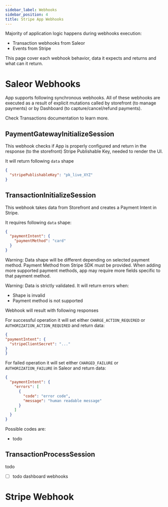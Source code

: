 ```yaml
---
sidebar_label: Webhooks
sidebar_position: 4
title: Stripe App Webhooks
---
```


Majority of application logic happens during webhooks execution:
- Transaction webhooks from Saleor
- Events from Stripe

This page cover each webhook behavior, data it expects and returns and what can it return.

# Saleor Webhooks

App supports following synchronous webhooks. All of these webhooks are executed as a result of explicit mutations called by storefront (to manage payments) or by Dashboard (to capture/cancel/refund payments).

Check Transactions documentation to learn more.

## PaymentGatewayInitializeSession

This webhook checks if App is properly configured and return in the response (to the storefront) Stripe Publishable Key, needed to render the UI.

It will return following `data` shape

```json
{
  "stripePublishableKey": "pk_live_XYZ"
}
```

## TransactionInitializeSession

This webhook takes data from Storefront and creates a Payment Intent in Stripe.

It requires following `data` shape:

```json
{
  "paymentIntent": {
    "paymentMethod": "card"
  }
}
```

Warning: Data shape will be different depending on selected payment method. Payment Method from Stripe SDK must be provided. When adding more supported payment methods, app may require more fields specific to that payment method.

Warning: Data is strictly validated. It will return errors when:

- Shape is invalid
- Payment method is not supported

Webhook will result with following responses

For successful operation it will set either `CHARGE_ACTION_REQUIRED` or `AUTHORIZATION_ACTION_REQUIRED` and return data:

```json
{
"paymentIntent": {
  "stripeClientSecret": "..."
}
}
```

For failed operation it will set either `CHARGED_FAILURE` or `AUTHORIZATION_FAILURE` in Saleor and return data:

```json
{
  "paymentIntent": {
    "errors": [
      {
        "code": "error code",
        "message": "human readable message"
      }
    ]
  }
}
```

Possible codes are:

- todo

## TransactionProcessSession

todo

- [ ]  todo dashboard webhooks

# Stripe Webhook